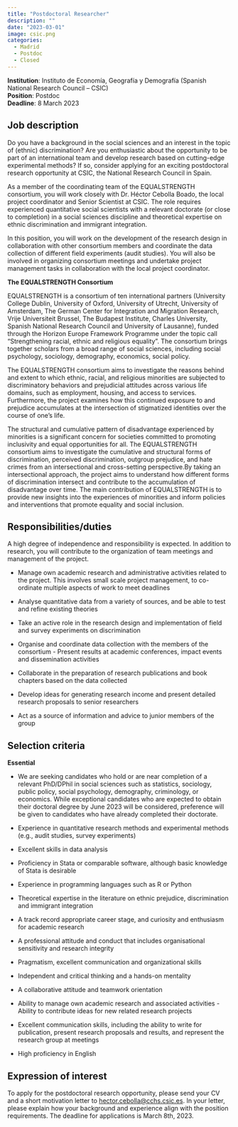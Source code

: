 ```yaml
---
title: "Postdoctoral Researcher"
description: ""
date: "2023-03-01"
image: csic.png
categories:
  - Madrid
  - Postdoc
  - Closed
---
```


**Institution**: Instituto de Economía, Geografía y Demografía (Spanish
National Research Council – CSIC)  
**Position**: Postdoc  
**Deadline**: 8 March 2023 

## Job description

Do you have a background in the social sciences and an interest in the topic of (ethnic) discrimination? Are you enthusiastic about the opportunity to be part of an international team and develop research based on cutting-edge experimental methods? If so, consider applying for an exciting postdoctoral research opportunity at CSIC, the National Research Council in Spain.  

As a member of the coordinating team of the EQUALSTRENGTH consortium, you will work closely with Dr. Héctor Cebolla Boado, the local project coordinator and Senior Scientist at CSIC. The role requires experienced quantitative social scientists with a relevant doctorate (or close to completion) in a social sciences discipline and theoretical expertise on ethnic discrimination and immigrant integration.   

In this position, you will work on the development of the research design in collaboration with other consortium members and coordinate the data collection of different field experiments (audit studies). You will also be involved in organizing consortium meetings and undertake project management tasks in collaboration with the local project coordinator.  

**The EQUALSTRENGTH Consortium**

EQUALSTRENGTH is a consortium of ten international partners (University College Dublin,  University of Oxford, University of Utrecht, University of Amsterdam, The German Center for  Integration and Migration Research, Vrije Universiteit Brussel, The Budapest Institute, Charles  University, Spanish National Research Council and University of Lausanne), funded through  the Horizon Europe Framework Programme under the topic call “Strengthening racial, ethnic  and religious equality”. The consortium brings together scholars from a broad range of social  sciences, including social psychology, sociology, demography, economics, social policy.    


The EQUALSTRENGTH consortium aims to investigate the reasons behind and extent to  which ethnic, racial, and religious minorities are subjected to discriminatory behaviors and  prejudicial attitudes across various life domains, such as employment, housing, and access to  services. Furthermore, the project examines how this continued exposure to and prejudice accumulates at the intersection of stigmatized identities over the course of one's  life.   

The structural and cumulative pattern of disadvantage experienced by minorities is a  significant concern for societies committed to promoting inclusivity and equal opportunities for  all. The EQUALSTRENGTH consortium aims to investigate the cumulative and structural  forms of discrimination, perceived discrimination, outgroup prejudice, and hate crimes from an  intersectional and cross-setting perspective.By taking an intersectional approach, the project  aims to understand how different forms of discrimination intersect and contribute to the  accumulation of disadvantage over time. The main contribution of EQUALSTRENGTH is to  provide new insights into the experiences of minorities and inform policies and interventions  that promote equality and social inclusion. 


## Responsibilities/duties

A high degree of independence and responsibility is expected. In addition to research, you will  contribute to the organization of team meetings and management of the project. 

- Manage own academic research and administrative activities related to the project. This  involves small scale project management, to co-ordinate multiple aspects of work to  meet deadlines   

- Analyse quantitative data from a variety of sources, and be able to test and refine  existing theories   

- Take an active role in the research design and implementation of field and survey  experiments on discrimination   

- Organise and coordinate data collection with the members of the consortium - Present results at academic conferences, impact events and dissemination activities  

- Collaborate in the preparation of research publications and book chapters based on the  data collected    

- Develop ideas for generating research income and present detailed research proposals  to senior researchers   

- Act as a source of information and advice to junior members of the group   


## Selection criteria

**Essential**

- We are seeking candidates who hold or are near completion of a relevant PhD/DPhil in  social sciences such as statistics, sociology, public policy, social psychology,  demography, criminology, or economics. While exceptional candidates who are expected  to obtain their doctoral degree by June 2023 will be considered, preference will be given  to candidates who have already completed their doctorate.  

- Experience in quantitative research methods and experimental methods (e.g., audit  studies, survey experiments)   

- Excellent skills in data analysis  

- Proficiency in Stata or comparable software, although basic knowledge of Stata is  desirable  

- Experience in programming languages such as R or Python  

- Theoretical expertise in the literature on ethnic prejudice, discrimination and immigrant  integration  

- A track record appropriate career stage, and curiosity and enthusiasm for academic  research  

- A professional attitude and conduct that includes organisational sensitivity and research  integrity  

- Pragmatism, excellent communication and organizational skills  

- Independent and critical thinking and a hands-on mentality  

- A collaborative attitude and teamwork orientation  

- Ability to manage own academic research and associated activities - Ability to contribute ideas for new related research projects   

- Excellent communication skills, including the ability to write for publication, present  research proposals and results, and represent the research group at meetings  

- High proficiency in English 

## Expression of interest

To apply for the postdoctoral research opportunity, please send your CV and a short  motivation letter to [hector.cebolla@cchs.csic.es](hector.cebolla@cchs.csic.es). In your letter, please explain how your  background and experience align with the position requirements. The deadline for applications is March 8th, 2023.